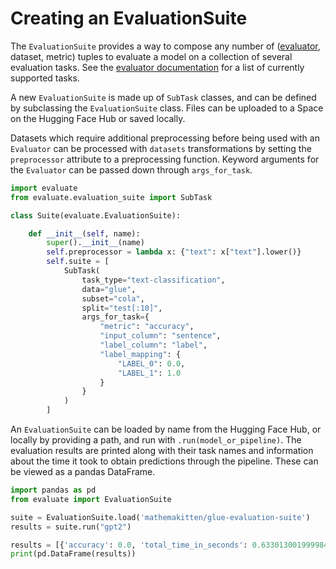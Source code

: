 # Creating an EvaluationSuite

The `EvaluationSuite` provides a way to compose any number of ([evaluator](base_evaluator), dataset, metric) tuples to evaluate a model on a collection of several evaluation tasks. See the [evaluator documentation](base_evaluator) for a list of currently supported tasks.

A new `EvaluationSuite` is made up of `SubTask` classes, and can be defined by subclassing the `EvaluationSuite` class. Files can be uploaded to a Space on the Hugging Face Hub or saved locally.

Datasets which require additional preprocessing before being used with an `Evaluator` can be processed with `datasets` transformations by setting the `preprocessor` attribute to a preprocessing function. Keyword arguments for the `Evaluator` can be passed down through `args_for_task`.

```python
import evaluate
from evaluate.evaluation_suite import SubTask

class Suite(evaluate.EvaluationSuite):

    def __init__(self, name):
        super().__init__(name)
        self.preprocessor = lambda x: {"text": x["text"].lower()}
        self.suite = [
            SubTask(
                task_type="text-classification",
                data="glue",
                subset="cola",
                split="test[:10]",
                args_for_task={
                    "metric": "accuracy",
                    "input_column": "sentence",
                    "label_column": "label",
                    "label_mapping": {
                        "LABEL_0": 0.0,
                        "LABEL_1": 1.0
                    }
                }
            )
        ]
```

An `EvaluationSuite` can be loaded by name from the Hugging Face Hub, or locally by providing a path, and run with `.run(model_or_pipeline)`. The evaluation results are printed along with their task names and information about the time it took to obtain predictions through the pipeline. These can be viewed as a pandas DataFrame.

```python
import pandas as pd
from evaluate import EvaluationSuite

suite = EvaluationSuite.load('mathemakitten/glue-evaluation-suite')
results = suite.run("gpt2")

results = [{'accuracy': 0.0, 'total_time_in_seconds': 0.6330130019999842, 'samples_per_second': 15.797463825237905, 'latency_in_seconds': 0.06330130019999843, 'task_name': 'glue/cola', 'data_preprocessor': None}, {'accuracy': 0.5, 'total_time_in_seconds': 0.7627554609999834, 'samples_per_second': 13.110361723126644, 'latency_in_seconds': 0.07627554609999834, 'task_name': 'glue/sst2', 'data_preprocessor': None}]
print(pd.DataFrame(results))
```